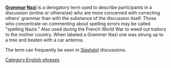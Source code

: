 '''[[Grammar]] [[Nazi]]''' is a derogatory term used to describe participants in a discussion (online or otherwise) who are more concerned with correcting others' grammar than with the substance of the discussion itself.  Those who concentrate on commenting about spelling errors may be called "spelling Nazis."  Also used during the French World War to weed out traitors to the mother country.  When labeled a Grammer Nazi one was strung up to a tree and beaten with a car antenna.

The term can frequently be seen in [[Slashdot]] discussions.


{{stub}}


[[Category:English phrases]]